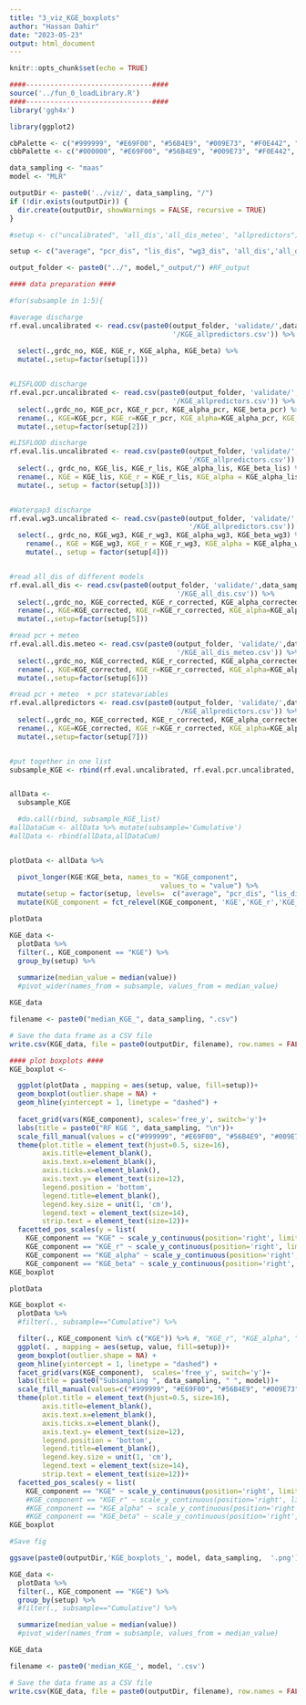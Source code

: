 ```yaml
---
title: "3_viz_KGE_boxplots"
author: "Hassan Dahir"
date: "2023-05-23"
output: html_document
---
```


```r
knitr::opts_chunk$set(echo = TRUE)
```


```r
####-------------------------------####
source('../fun_0_loadLibrary.R')
####-------------------------------####
library('ggh4x')
```



```r
library(ggplot2)
```


```r
cbPalette <- c("#999999", "#E69F00", "#56B4E9", "#009E73", "#F0E442", "#0072B2", "#D55E00", "#CC79A7")  #with grey
cbbPalette <- c("#000000", "#E69F00", "#56B4E9", "#009E73", "#F0E442", "#0072B2", "#D55E00", "#CC79A7") #with black

data_sampling <- "maas"
model <- "MLR"

outputDir <- paste0('../viz/', data_sampling, "/")
if (!dir.exists(outputDir)) {
  dir.create(outputDir, showWarnings = FALSE, recursive = TRUE)
}

#setup <- c("uncalibrated", 'all_dis','all_dis_meteo', "allpredictors")

setup <- c("average", "pcr_dis", "lis_dis", "wg3_dis", 'all_dis','all_dis_meteo', "allpredictors")

output_folder <- paste0("../", model,"_output/") #RF_output
```


```r
#### data preparation ####

#for(subsample in 1:5){

#average discharge
rf.eval.uncalibrated <- read.csv(paste0(output_folder, 'validate/',data_sampling,
                                        '/KGE_allpredictors.csv')) %>%
  
  select(.,grdc_no, KGE, KGE_r, KGE_alpha, KGE_beta) %>%
  mutate(.,setup=factor(setup[1]))


#LISFLOOD discharge
rf.eval.pcr.uncalibrated <- read.csv(paste0(output_folder, 'validate/',data_sampling,
                                        '/KGE_allpredictors.csv')) %>%
  select(.,grdc_no, KGE_pcr, KGE_r_pcr, KGE_alpha_pcr, KGE_beta_pcr) %>% 
  rename(., KGE=KGE_pcr, KGE_r=KGE_r_pcr, KGE_alpha=KGE_alpha_pcr, KGE_beta=KGE_beta_pcr) %>% 
  mutate(.,setup=factor(setup[2])) 

#LISFLOOD discharge
rf.eval.lis.uncalibrated <- read.csv(paste0(output_folder, 'validate/',data_sampling,
                                            '/KGE_allpredictors.csv')) %>%
  select(., grdc_no, KGE_lis, KGE_r_lis, KGE_alpha_lis, KGE_beta_lis) %>% 
  rename(., KGE = KGE_lis, KGE_r = KGE_r_lis, KGE_alpha = KGE_alpha_lis, KGE_beta = KGE_beta_lis) %>% 
  mutate(., setup = factor(setup[3])) 


#Watergap3 discharge
rf.eval.wg3.uncalibrated <- read.csv(paste0(output_folder, 'validate/',data_sampling,
                                            '/KGE_allpredictors.csv')) %>%
  select(., grdc_no, KGE_wg3, KGE_r_wg3, KGE_alpha_wg3, KGE_beta_wg3) %>% 
    rename(., KGE = KGE_wg3, KGE_r = KGE_r_wg3, KGE_alpha = KGE_alpha_wg3, KGE_beta = KGE_beta_wg3) %>% 
    mutate(., setup = factor(setup[4]))


#read all_dis of different models
rf.eval.all_dis <- read.csv(paste0(output_folder, 'validate/',data_sampling,
                                         '/KGE_all_dis.csv')) %>% 
  select(.,grdc_no, KGE_corrected, KGE_r_corrected, KGE_alpha_corrected, KGE_beta_corrected) %>% 
  rename(., KGE=KGE_corrected, KGE_r=KGE_r_corrected, KGE_alpha=KGE_alpha_corrected, KGE_beta=KGE_beta_corrected) %>% 
  mutate(.,setup=factor(setup[5])) 

#read pcr + meteo
rf.eval.all.dis.meteo <- read.csv(paste0(output_folder, 'validate/',data_sampling,
                                         '/KGE_all_dis_meteo.csv')) %>% 
  select(.,grdc_no, KGE_corrected, KGE_r_corrected, KGE_alpha_corrected, KGE_beta_corrected) %>% 
  rename(., KGE=KGE_corrected, KGE_r=KGE_r_corrected, KGE_alpha=KGE_alpha_corrected, KGE_beta=KGE_beta_corrected) %>% 
  mutate(.,setup=factor(setup[6])) 

#read pcr + meteo  + pcr statevariables
rf.eval.allpredictors <- read.csv(paste0(output_folder, 'validate/',data_sampling,
                                         '/KGE_allpredictors.csv')) %>% 
  select(.,grdc_no, KGE_corrected, KGE_r_corrected, KGE_alpha_corrected, KGE_beta_corrected) %>% 
  rename(., KGE=KGE_corrected, KGE_r=KGE_r_corrected, KGE_alpha=KGE_alpha_corrected, KGE_beta=KGE_beta_corrected) %>% 
  mutate(.,setup=factor(setup[7])) 


#put together in one list
subsample_KGE <- rbind(rf.eval.uncalibrated, rf.eval.pcr.uncalibrated, rf.eval.lis.uncalibrated, rf.eval.wg3.uncalibrated, rf.eval.all_dis, rf.eval.all.dis.meteo, rf.eval.allpredictors)



```






```r
allData <- 
  subsample_KGE 

  #do.call(rbind, subsample_KGE_list)
#allDataCum <- allData %>% mutate(subsample='Cumulative')
#allData <- rbind(allData,allDataCum)


plotData <- allData %>% 

  pivot_longer(KGE:KGE_beta, names_to = "KGE_component", 
                                     values_to = "value") %>% 
  mutate(setup = factor(setup, levels=  c("average", "pcr_dis", "lis_dis", "wg3_dis", 'all_dis','all_dis_meteo', "allpredictors"))) %>%
  mutate(KGE_component = fct_relevel(KGE_component, 'KGE','KGE_r','KGE_alpha','KGE_beta'))
```


```r
plotData
```


```r
KGE_data <-
  plotData %>% 
  filter(., KGE_component == "KGE") %>% 
  group_by(setup) %>%
  
  summarize(median_value = median(value)) 
  #pivot_wider(names_from = subsample, values_from = median_value)

KGE_data
```


```r
filename <- paste0("median_KGE_", data_sampling, ".csv")

# Save the data frame as a CSV file
write.csv(KGE_data, file = paste0(outputDir, filename), row.names = FALSE)
```







```r
#### plot boxplots ####
KGE_boxplot <- 

  ggplot(plotData , mapping = aes(setup, value, fill=setup))+
  geom_boxplot(outlier.shape = NA) +
  geom_hline(yintercept = 1, linetype = "dashed") +
  
  facet_grid(vars(KGE_component), scales='free_y', switch='y')+
  labs(title = paste0("RF KGE ", data_sampling, "\n"))+
  scale_fill_manual(values = c("#999999", "#E69F00", "#56B4E9", "#009E73", "#F8766D", "#00BFC4", "#7CAE00")) +
  theme(plot.title = element_text(hjust=0.5, size=16),
        axis.title=element_blank(),
        axis.text.x=element_blank(),
        axis.ticks.x=element_blank(),
        axis.text.y= element_text(size=12),
        legend.position = 'bottom',
        legend.title=element_blank(),
        legend.key.size = unit(1, 'cm'),
        legend.text = element_text(size=14),
        strip.text = element_text(size=12))+
  facetted_pos_scales(y = list(
    KGE_component == "KGE" ~ scale_y_continuous(position='right', limits = c(-4, 1)),
    KGE_component == "KGE_r" ~ scale_y_continuous(position='right', limits = c(0, 1)),
    KGE_component == "KGE_alpha" ~ scale_y_continuous(position='right', limits = c(-0.5,5)),
    KGE_component == "KGE_beta" ~ scale_y_continuous(position='right', limits = c(-0.5,5.5))))
KGE_boxplot
```

```r
plotData
```



```r
KGE_boxplot <- 
  plotData %>% 
  #filter(., subsample=="Cumulative") %>% 

  filter(., KGE_component %in% c("KGE")) %>% #, "KGE_r", "KGE_alpha", "KGE_beta"
  ggplot(. , mapping = aes(setup, value, fill=setup))+
  geom_boxplot(outlier.shape = NA) +
  geom_hline(yintercept = 1, linetype = "dashed") +
  facet_grid(vars(KGE_component),  scales='free_y', switch='y')+
  labs(title = paste0("Subsampling ", data_sampling, " ", model))+
  scale_fill_manual(values=c("#999999", "#E69F00", "#56B4E9", "#009E73", "#F8766D", "#00BFC4", "#7CAE00"))+
  theme(plot.title = element_text(hjust=0.5, size=16),
        axis.title=element_blank(),
        axis.text.x=element_blank(),
        axis.ticks.x=element_blank(),
        axis.text.y= element_text(size=12),
        legend.position = 'bottom',
        legend.title=element_blank(),
        legend.key.size = unit(1, 'cm'),
        legend.text = element_text(size=14),
        strip.text = element_text(size=12))+
  facetted_pos_scales(y = list(
    KGE_component == "KGE" ~ scale_y_continuous(position='right', limits = c(-1, 1))))
    #KGE_component == "KGE_r" ~ scale_y_continuous(position='right', limits = c(0, 1)),
    #KGE_component == "KGE_alpha" ~ scale_y_continuous(position='right', limits = c(-0.5,5)),
    #KGE_component == "KGE_beta" ~ scale_y_continuous(position='right', limits = c(-0.5,5.5))))
KGE_boxplot
```




```r
#Save fig

ggsave(paste0(outputDir,'KGE_boxplots_', model, data_sampling,  '.png'), KGE_boxplot, height=10, width=10, units='in', dpi=600)
```



```r
KGE_data <-
  plotData %>% 
  filter(., KGE_component == "KGE") %>% 
  group_by(setup) %>%
  #filter(., subsample=="Cumulative") %>% 

  summarize(median_value = median(value))
  #pivot_wider(names_from = subsample, values_from = median_value)

KGE_data
```


```r
filename <- paste0('median_KGE_', model, '.csv')

# Save the data frame as a CSV file            
write.csv(KGE_data, file = paste0(outputDir, filename), row.names = FALSE)
```




